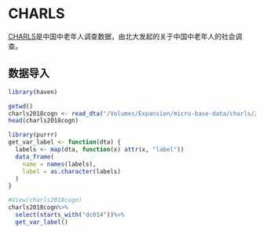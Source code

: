 # CHARLS

[CHARLS](http://charls.pku.edu.cn/)是中国中老年人调查数据，由北大发起的关于中国中老年人的社会调查。


## 数据导入


```r
library(haven)
```


```r
getwd()
charls2018cogn <- read_dta("/Volumes/Expansion/micro-base-data/charls/2018/Cognition.dta")
head(charls2018cogn)
```


```r
library(purrr)
get_var_label <- function(dta) {
  labels <- map(dta, function(x) attr(x, "label"))
  data_frame(
    name = names(labels),
    label = as.character(labels)
  )
}
```

```r
#View(charls2018cogn)
charls2018cogn%>%
  select(starts_with("dc014"))%>%
  get_var_label()
```




